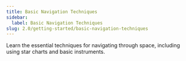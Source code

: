 ```yaml
---
title: Basic Navigation Techniques
sidebar:
  label: Basic Navigation Techniques
slug: 2.0/getting-started/basic-navigation-techniques
---
```


Learn the essential techniques for navigating through space, including using star charts and basic instruments.
